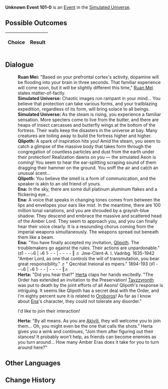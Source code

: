 {{Simulated Universe Event Infobox
|title         = Unknown Event 101-0
|image         = Random Event undefined.png
|type          =
|domains_su    = 
|domains_ext   = 
|domains_swarm = 
|domains_gng   = 
|requirements  =
|prev          = 
|next          = 
|indexRewards  =
|characters    = Herta;Ruan Mei;Akivili;Ena;Oroboros;Qlipoth;Tayzzyronth
}}
'''Unknown Event 101-0''' is an [[Simulated Universe/Events|Event]] in the [[Simulated Universe]].

==Possible Outcomes==
{| class="article-table"
!Choice
!Result

|}

<!--
==Gameplay Notes==

-->
==Dialogue==
{{Dialogue Start}}
:'''Ruan Mei:''' "Based on your prefrontal cortex's activity, dopamine will be flooding into your brain in three seconds. That familiar experience will come soon, but it will be slightly different this time," [[Ruan Mei]] states matter-of-factly.
:'''Simulated Universe:''' Chaotic images run rampant in your mind... You believe that protection can take various forms, and your trailblazing expedition, regardless of its form, will bring solace to all beings.
:'''Simulated Universe:''' As the steam is rising, you experience a familiar sensation. More specters come to live from the butter, and there are heaps of insect carcasses and butterfly wings at the bottom of the fortress. Their walls keep the disasters in the universe at bay. Many creatures are toiling away to build the fortress higher and higher.
:'''Qlipoth:''' A spark of inspiration hits you! Amid the steam, you seem to catch a glimpse of the massive body that takes form through the congregation of countless particles and dust from the earth under their protection! Realization dawns on you &mdash; the simulated Aeon is coming! You seem to hear the ear-splitting scraping sound of them dragging their hammer on the ground. You sniff the air and catch an unusual scent...
:'''Qlipoth:''' You believe the smell is a form of communication, and the speaker is akin to an old friend of yours.
:'''Ena:''' In the sky, there are some dull platinum aluminum flakes and a flickering eye...
:'''Ena:''' A voice that speaks in changing tones comes from between the lips and envelopes your ears like mist. In the meantime, there are 100 million tonal variations, and you are shrouded by a grayish-blue shadow. They descend and embrace the massive and scattered head of the Amber Lord. They seem to approach you, and you can finally hear their voice clearly. It is a resounding chorus coming from the imperial weapons simultaneously. The weapons spread out beneath them like a beam.
:'''Ena:''' "You have finally accepted my invitation, [[Qlipoth]]. The troublemakers go against the rules. Their actions are unpardonable." (♯1 - -·♭6 | ♭6 1· - - | - - - - ‖ ♬ Jme-Clent-A. I. Vadnbg. 1635-1942 "Amber Lord, as one that controls the will of transmutation, you bear great responsibility." ♬" Qecréiat Ineional es mpers." 1894-193 (♯1 - -·♭6 | ♭6 1· - - | - - - - ‖♬
:'''Herta:''' "Did you hear that?" [[Herta]] claps her hands excitedly. "The Order has extended an invitation to the Preservation! [[Tayzzyronth]] was put to death by the joint efforts of all Aeons! Qlipoth's response is intriguing. It seems like Qlipoth has a secret deal with the Order, and I'm eighty percent sure it is related to [[Oroboros]]! As far as I know about [[Ena]]'s character, they could not tolerate any disorder."
:{{DIcon|Arrow}} I'd like to join their interaction!
:'''Herta:''' "By all means. As you are [[Akivili]], they will welcome you to join them... Oh, you might even be the one that calls the shots." Herta gives you a wink and continues, "Join them after figuring out their stances! It probably won't help, as friends can become enemies as you turn around... How many Amber Eras does it take for you to turn around here?"
{{Dialogue End}}

==Other Languages==
{{Other Languages
|zhs   = undefined
|zht   = undefined
|ja    = undefined
|ko    = undefined
|es    = undefined
|fr    = undefined
|ru    = undefined
|th    = undefined
|vi    = undefined
|de    = undefined
|id    = undefined
|pt    = undefined
}}

==Change History==
{{Change History|1.0}}
